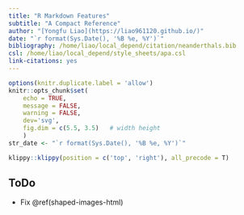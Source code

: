 ```yaml
---
title: "R Markdown Features"
subtitle: "A Compact Reference"
author: "[Yongfu Liao](https://liao961120.github.io/)"
date: "`r format(Sys.Date(), '%B %e, %Y')`"
bibliography: /home/liao/local_depend/citation/neanderthals.bib
csl: /home/liao/local_depend/style_sheets/apa.csl
link-citations: yes
---
```


```r
options(knitr.duplicate.label = 'allow')
knitr::opts_chunk$set(
	echo = TRUE,
	message = FALSE,
	warning = FALSE,
	dev='svg',
	fig.dim = c(5.5, 3.5)   # width height
	)
str_date <- "`r format(Sys.Date(), '%B %e, %Y')`"
```

```r
klippy::klippy(position = c('top', 'right'), all_precode = T)
```


## ToDo {-}

- Fix \@ref(shaped-images-html)

